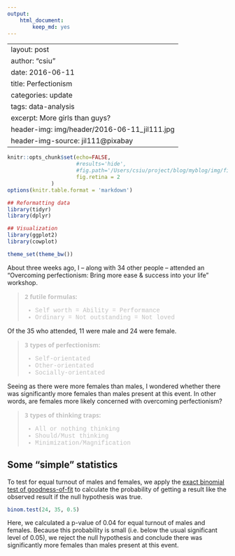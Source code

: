 ```yaml
---
output:
    html_document:
        keep_md: yes
---
```

---
layout: post
author: "csiu"
date: 2016-06-11
title: Perfectionism
categories: update
tags: data-analysis
excerpt: More girls than guys?
header-img: img/header/2016-06-11_jil111.jpg
header-img-source: jil111@pixabay
---
```r
knitr::opts_chunk$set(echo=FALSE,
                      #results='hide',
                      #fig.path='/Users/csiu/project/blog/myblog/img/figure/YYYY-MM-DD',
                      fig.retina = 2
		      )
options(knitr.table.format = 'markdown')
```

```r
## Reformatting data
library(tidyr)
library(dplyr)

## Visualization
library(ggplot2)
library(cowplot)

theme_set(theme_bw())
```
<style>
blockquote p {
    margin: 0;
    padding: 0;
    font-family: 'Open Sans', 'Helvetica Neue', Helvetica, Arial, sans-serif;
    font-style: normal;
    color: silver;
}
blockquote li {
    font-family: "Courier New", Courier, monospace;
    font-style: normal;
    color: silver;
}
</style>

About three weeks ago, I -- along with 34 other people -- attended an “Overcoming perfectionism: Bring more ease & success into your life” workshop.

> **2 futile formulas:**
>
> - Self worth = Ability = Performance
> - Ordinary = Not outstanding = Not loved

Of the 35 who attended, 11 were male and 24 were female.

> **3 types of perfectionism:**
>
> - Self-orientated
> - Other-orientated
> - Socially-orientated

Seeing as there were more females than males, I wondered whether there was significantly more females than males present at this event. In other words, are females more likely concerned with overcoming perfectionism?

> **3 types of thinking traps:**
>
> - All or nothing thinking
> - Should/Must thinking
> - Minimization/Magnification

## Some "simple" statistics

To test for equal turnout of males and females, we apply the [exact binomial test of goodness-of-fit](http://www.biostathandbook.com/exactgof.html) to calculate the probability of getting a result like the observed result if the null hypothesis was true.

```r
binom.test(24, 35, 0.5)
```

Here, we calculated a p-value of 0.04 for equal turnout of males and females. Because this probability is small (i.e. below the usual significant level of 0.05), we reject the null hypothesis and conclude there was significantly more females than males present at this event.
